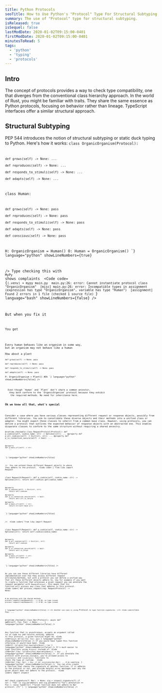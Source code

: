 ```yaml
---
title: Python Protocols 
seoTitle: How to Use Python's "Protocol" Type For Structural Subtyping.
summary: The use of "Protocol" type for structural subtyping.
isReleased: true
isSequel: false
lastModDate: 2020-01-02T09:15:00-0401
firstModDate: 2020-01-02T09:15:00-0401
minutesToRead: 5
tags:
  - 'python'
  - 'typing'
  - 'protocols'
---
```


<H2>Intro</H2>
<C>
    The concept of protocols provides a  way to check type compatibility,
     one that diverges from the conventional class hierarchy approach. 
In the world of Rust, you might be familiar with traits. They share the same essence as Python protocols, focusing on behavior rather than lineage.
 TypeScript interfaces offer a similar structural approach.
</C>
<H2>Structural Subtyping</H2>
<C>
<L href="https://peps.python.org/pep-0544/">PEP 544</L>
 introduces the notion of <L href="https://en.wikipedia.org/wiki/Structural_type_system">structural subtyping</L> or static duck typing to Python.
 Here's how it works: 
</C>
<Code
  code=
{`from typing import Protocol

class OrganicOrganism(Protocol):

    def grows(self) -> None: ...

    def reproduces(self) -> None: ...

    def responds_to_stimuli(self) -> None: ...

    def adapts(self) -> None: ...


class Human:

    def grows(self) -> None: pass

    def reproduces(self) -> None: pass

    def responds_to_stimuli(self) -> None: pass

    def adapts(self) -> None: pass

    def conscious(self) -> None: pass


H: OrganicOrganism = Human()
O: Human = OrganicOrganism() 
`}
language="python"
showLineNumbers={true}

/>
<C>Type checking this with <L href='https://mypy.readthedocs.io/en/stable/'>``MyPy``</L>  shows complaints  </C>
<Code
  code=
{`(.venv) ➜ mypy main.py 
main.py:26: error: Cannot instantiate protocol class "OrganicOrganism"  [misc]
main.py:26: error: Incompatible types in assignment (expression has type "OrganicOrganism", variable has type "Human")  [assignment]
Found 2 errors in 1 file (checked 1 source file)
`}
language="bash"
showLineNumbers={false}
/>

<C>
But when you fix it 
</C>
<Code
  code=
{`H: OrganicOrganism = Human()
# O: Human = OrganicOrganism() 
# no every organism is conscious
`}
language="python"
showLineNumbers={false}
/>
<C>
You get 
</C>
<Code
  code=
{`(.venv) ➜ mypy main.py 
Success: no issues found in 1 source file
`}
language="bash"
showLineNumbers={false}
/>

<C>
Every human behaves like an organism in some way, 
but an organism may not behave like a human
<S3/>
How about a plant 
</C>
<Code
  code=
{`class Plant:

    def grows(self) -> None: pass

    def reproduces(self) -> None: pass

    def responds_to_stimuli(self) -> None: pass

    def adapts(self) -> None: pass

P: OrganicOrganism = Plant() #Ok
`}
language="python"
showLineNumbers={false}
/>

<C>
  Even though `Human` and `Plant` don't share a common ancestor,
   they both conform to the `OrganicOrganism` protocol because they exhibit
    the required methods. No need for inheritance here.
</C>
<H3>Ok we know all that, what's special</H3>
<C>
Consider a case where you have various classes representing different request or response objects, possibly from different libraries. You aim to consolidate these diverse objects and their methods into a unified class or adapter. You might expect these classes to inherit from a common base class. However, using protocols, you can define a protocol that outlines the expected behavior of response objects with an abstracted one. This enables disparate classes to conform to the same structure without requiring a shared ancestry.
</C>
<Code
  code=
{`from typing import Optional, Dict, Protocol, runtime_checkable


@runtime_checkable
class RequestProtocol(Protocol):
    def p_cookie(self, cookie_name: str) -> Optional[str]:
        ...
    @property
    def p_all_cookies(self) -> Dict[str, str]:
        ...
    @property
    def p_is_connection_secure(self) -> bool:
        ...

    @property
    def p_base_url(self) -> str:
        ...
`}
language="python"
showLineNumbers={false}

/>
<C>
You can extend these different Request objects to where they adhere to the protocol.
</C>
<Code
  code=
{`from libx import Request

class RequestX(Request):
    def p_cookie(self, cookie_name: str) -> Optional[str]:
        return self.cookies.get(cookie_name)

    @property
    def p_cookies(self) -> Dict[str, str]:
        return self.cookies

    @property
    def p_is_connection_secure(self) -> bool:
        return self.url.is_secure

    @property
    def p_base_url(self) -> str:
        return str(self.base_url)
`}
language="python"
showLineNumbers={false}

/>
<S3/>
<Code
  code={`from liby import Request

class RequestY(Request):
    def p_cookie(self, cookie_name: str) -> Optional[str]:
        return self.cookie(cookie_name)

    @property
    def p_all_cookies(self) -> Dict[str, str]:
        return self.cookies

    @property
    def p_is_connection_secure(self) -> bool:
        return self.is_https

    @property
    def p_base_url(self) -> str:
        return self.base_url
`}
  language="python"
  showLineNumbers={false}
/>

<C>As you can see these different libraries
 have different implementation over how they access 
 different request attributes/methods, but with a protocol 
 you can define a unified way that all these different objects 
 adhere to, now for example if you want to create a function 
 that processes a given request you can annotate the request 
 parameter with ``RequestProtocol``, this means that his function
  will process any class that adheres to this protocol.</C>
<Code
  code={`def process_request(req: RequestProtocol) -> None:

    # do anything with the shared methods
    process_request(req=RequestX(...)) # OK, no type issues 
    process_request(req=RequestX(...)) # OK, no type issues
`}
  language="python"
  showLineNumbers={false}
/>
<C>
Another use case is using `Protocol` to type function signatures.
</C>
<Code
  code={`class Foo:
    ...

@runtime_checkable
class Bar(Protocol):
    async def __call__(self, foo: Foo) -> None:
        ...
`}
  language="python"
  showLineNumbers={false}
/>

<C>Any function that is asynchronous, accepts an argument called `foo` of 
type  `Foo` and returns nothing, adheres to this protocol, a given function might be.</C>
<Code
  code={`async def bar(foo: Foo): pass
`}
  language="python"
  showLineNumbers={false}
/>
<C>If you would have typed this function otherwise it would have been.</C>
<Code
  code={`f: Callable[[Foo],Awaitable[None]] = bar
`}
  language="python"
  showLineNumbers={false}
/>
<C>It's much easier to type functions using `Protocol`
instead of:</C>
<Code
  code={`def f(bar: Callable[[Foo],Awaitable[None]]) -> Any: ...
`}
  language="python"
  showLineNumbers={false}
/>
<C>
If you annotate the protocol with `@runtime_checkable`, you're allowed access to `isinstance()` and `issubclass()` functions to check the type at runtime.
</C>
<Code
  code={`def f(bar: Bar) -> Any:
	if not isinstance(bar,Bar): ... # do something 
`}
  language="python"
  showLineNumbers={false}
/>
<C>
You can also create a function that checks
 the signature of another function, if it adheres to the protocol or not, and provide helpful error messages over why the given object does not adhere to the protocol.
</C>
<Code
  code={`import inspect 

def check_signature(f: Bar) -> None:
    sig = inspect.signature(f)
    if not (
        "foo" in sig.parameters
        and sig.parameters["foo"].annotation == Foo
    ):
        raise TypeError(
            f"Given function does not adhere to Bar protocol: {f}"
        )
`}
  language="python"
  showLineNumbers={false}
/>
